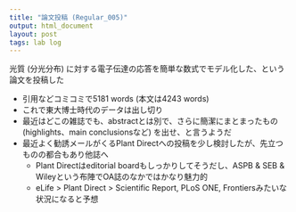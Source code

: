 ```yaml
---
title: "論文投稿 (Regular_005)"
output: html_document
layout: post
tags: lab log
---
```


光質 (分光分布) に対する電子伝達の応答を簡単な数式でモデル化した、という論文を投稿した  

- 引用などコミコミで5181 words (本文は4243 words)  
- これで東大博士時代のデータは出し切り  
- 最近はどこの雑誌でも、abstractとは別で、さらに簡潔にまとまったもの (highlights、main conclusionsなど) を出せ、と言うようだ
- 最近よく勧誘メールがくるPlant Directへの投稿を少し検討したが、先立つものの都合もあり他誌へ
    - Plant Directはeditorial boardもしっかりしてそうだし、ASPB & SEB & Wileyという布陣でOA誌のなかではかなり魅力的
    - eLife > Plant Direct > Scientific Report, PLoS ONE, Frontiersみたいな状況になると予想